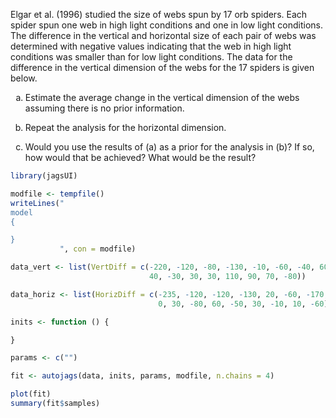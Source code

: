 Elgar et al. (1996) studied the size of webs spun by 17 orb spiders. Each spider spun one web in high light conditions and one in low light conditions. The difference in the vertical and horizontal size of each pair of webs was determined with negative values indicating that the web in high light conditions was smaller than for low light conditions. The data for the difference in the vertical dimension of the webs for the 17 spiders is given below.

a) Estimate the average change in the vertical dimension of the webs assuming there is no prior information.

b) Repeat the analysis for the horizontal dimension.

c) Would you use the results of (a) as a prior for the analysis in (b)? If so, how would that be achieved? What would be the result?

```r
library(jagsUI)
```

```r
modfile <- tempfile()
writeLines("
model
{

}
           ", con = modfile)
```

```r
data_vert <- list(VertDiff = c(-220, -120, -80, -130, -10, -60, -40, 60, -10, 
                               40, -30, 30, 30, 110, 90, 70, -80))

data_horiz <- list(HorizDiff = c(-235, -120, -120, -130, 20, -60, -170, 100, 
                                 0, 30, -80, 60, -50, 30, -10, 10, -60))
```

```r
inits <- function () {

}
```

```r
params <- c("")
```

```r
fit <- autojags(data, inits, params, modfile, n.chains = 4)
```

```r
plot(fit)
summary(fit$samples)
```



